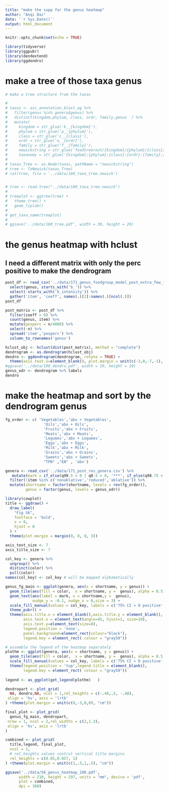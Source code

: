 ```yaml
---
title: "make the supp for the genus heatmap"
author: "Anqi Dai"
date: '`r Sys.Date()`'
output: html_document
--- 
```


```r
knitr::opts_chunk$set(echo = TRUE)  
```

```r
library(tidyverse) 
library(ggpubr)
library(dendextend)
library(ggdendro)
```
 
# make a tree of those taxa genus

```r
# make a tree structure from the taxas

# 
# taxas <- asv_annotation_blast_ag %>% 
#   filter(genus %in% genera$genus) %>% 
#   distinct(kingdom,phylum, class, ordr, family,genus  ) %>% 
#   mutate(
#     kingdom = str_glue('k__{kingdom}'),
#     phylum = str_glue('p__{phylum}'),
#     class = str_glue('c__{class}'),
#     ordr = str_glue('o__{ordr}'),
#     family = str_glue('f__{family}'),
#     newickstring = str_glue('foodtreeroot/{kingdom}/{phylum}/{class}/{ordr}/{family}/{genus}'),
#     taxanomy = str_glue('{kingdom};{phylum};{class};{ordr};{family};{genus}'))
# 
# taxas_Tree <- as.Node(taxas, pathName = "newickstring")
# tree <- ToNewick(taxas_Tree)
# cat(tree, file = '../data/180_taxa_tree.newick')


# tree <- read.tree("../data/180_taxa_tree.newick")
# 
# treeplot <- ggtree(tree) + 
#   theme_tree() + 
#   geom_tiplab()  
#   
# get_taxa_name(treeplot)           
# 
# ggsave('../data/180_tree.pdf', width = 30, height = 20)
```

# the genus heatmap with hclust

## I need a different matrix with only the perc positive to make the dendrogram

```r
post_df <- read_csv('../data/171_genus_foodgroup_model_post_extra_few_interaction.csv',  col_select = c(1:25)) %>% 
  select(genus, starts_with('b_')) %>% 
  select(-starts_with('b_intensity')) %>% 
  gather('item', 'coeff', names(.)[2]:names(.)[ncol(.)])
post_df
```
 
```r
post_matrix <- post_df %>% 
  filter(coeff > 0) %>% 
  count(genus, item) %>% 
  mutate(posperc = n/4000) %>% 
  select(-n) %>% 
  spread('item','posperc') %>% 
  column_to_rownames('genus')

hclust_obj <- hclust(dist(post_matrix), method = "complete")
dendrogram <- as.dendrogram(hclust_obj)
dendro <- ggdendrogram(dendrogram, rotate = TRUE) +
  theme(axis.text.x=element_blank(), plot.margin = unit(c(-3,0,-7,-1), "cm"))
#ggsave('../data/180_dendro.pdf', width = 10, height = 10) 
genus_odr <- dendrogram %>% labels
dendro
```

# make the heatmap and sort by the dendrogram genus

```r
fg_order <- c( 'Vegetables','abx + Vegetables',
                 'Oils','abx + Oils',
                 'Fruits','abx + Fruits',
                 'Meats','abx + Meats',
                 'Legumes','abx + Legumes',
                 'Eggs','abx + Eggs',
                 'Milk','abx + Milk',
                 'Grains','abx + Grains',
                 'Sweets','abx + Sweets',
                 "TPN" ,"EN" , 'abx')

genera <- read_csv('../data/171_post_res_genera.csv') %>% 
   mutate(mark = if_else(q99.5 < 0 | q0.5 > 0, '***', if_else(q98.75 < 0 | q1.25 > 0, '**', if_else(q97.5 < 0 | q2.5 > 0, '*', '')))) %>% 
  filter(!item %in% c('nonablative','reduced','ablative')) %>% 
  mutate(shortname = factor(shortname, levels = rev(fg_order)),
         genus = factor(genus, levels = genus_odr))

library(cowplot)
title <- ggdraw() + 
  draw_label(
    "Fig S6",
    fontface = 'bold',
    x = 0,
    hjust = 0
  ) +
  theme(plot.margin = margin(0, 0, 0, 3))
```

```r
axis_text_size <- 7
axis_title_size <- 7

col_key <- genera %>% 
  ungroup() %>% 
  distinct(color) %>% 
  pull(color)
names(col_key) <- col_key # will be mapped alphabetically 

genus_fg_main <- ggplot(genera, aes(x = shortname, y = genus)) +
  geom_tile(aes(fill = color,  x = shortname, y =  genus), alpha = 0.5, color='white', width=0.95, height=0.95) +
  geom_text(aes(label = mark, x = shortname,y =  genus),
            nudge_y = -0.1, nudge_x = 0,size = 3) +
  scale_fill_manual(values = col_key, labels = c('75% CI > 0 positive', '75% CI < 0 negative', 'Less than 75% CI crosses 0' )) +
  theme_pubr() +
  theme(axis.title.x = element_blank(),axis.title.y = element_blank(),
        axis.text.x = element_text(angle=45, hjust=1, size=10),
        axis.text.y=element_text(size=8),
        legend.position = 'none',
        panel.background=element_rect(colour="black"),
        legend.key = element_rect( colour = "gray50")) 

# assemble the legend of the heatmap separately
plothm <- ggplot(genera, aes(x = shortname, y = genus)) +
  geom_tile(aes(fill = color,  x = shortname, y =  genus), alpha = 0.5, color='white', width=0.95, height=0.95) +
  scale_fill_manual(values = col_key, labels = c('75% CI > 0 positive', '75% CI < 0 negative', 'Less than 75% CI crosses 0' ))   +
  theme(legend.position = 'top',legend.title = element_blank(),
        legend.key = element_rect( colour = "gray50")) 
    
legend <- as_ggplot(get_legend(plothm)   )  

dendropart <- plot_grid(
  NA, dendro,NA, ncol = 1,rel_heights = c(-.48,.5, -.48),
 align = 'hv', axis = 'lrtb'
) +theme(plot.margin = unit(c(0,-3,0,0), "cm")) 

final_plot <- plot_grid(
  genus_fg_main, dendropart,
 nrow = 1, ncol = 2,rel_widths = c(2,1.3),
 align = 'hv', axis = 'lrtb'
) 

combined <- plot_grid(
  title,legend, final_plot,
  ncol = 1,
  # rel_heights values control vertical title margins
  rel_heights = c(0.05,0.057, 1)
) +theme(plot.margin = unit(c(1,.5,1,.5), "cm"))

ggsave('../data/S6_genus_heatmap_180.pdf',
      width = 210, height = 297, units = "mm", device = 'pdf', 
      plot = combined, 
      dpi = 300)

```

